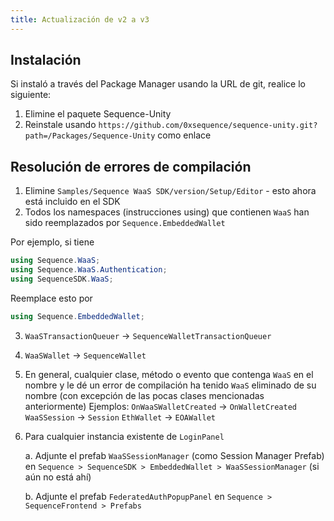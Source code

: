 ```yaml
---
title: Actualización de v2 a v3
---
```


## Instalación
Si instaló a través del Package Manager usando la URL de git, realice lo siguiente:
1. Elimine el paquete Sequence-Unity
2. Reinstale usando `https://github.com/0xsequence/sequence-unity.git?path=/Packages/Sequence-Unity` como enlace

## Resolución de errores de compilación

1. Elimine `Samples/Sequence WaaS SDK/version/Setup/Editor` - esto ahora está incluido en el SDK
2. Todos los namespaces (instrucciones using) que contienen `WaaS` han sido reemplazados por `Sequence.EmbeddedWallet`

Por ejemplo, si tiene

```csharp
using Sequence.WaaS;
using Sequence.WaaS.Authentication;
using SequenceSDK.WaaS;
```

Reemplace esto por

```csharp
using Sequence.EmbeddedWallet;
```

3. `WaaSTransactionQueuer` -> `SequenceWalletTransactionQueuer`
4. `WaaSWallet` -> `SequenceWallet`
5. En general, cualquier clase, método o evento que contenga `WaaS` en el nombre y le dé un error de compilación ha tenido `WaaS` eliminado de su nombre (con excepción de las pocas clases mencionadas anteriormente)
   Ejemplos:
   `OnWaaSWalletCreated` -> `OnWalletCreated`
   `WaaSSession` -> `Session`
   `EthWallet` -> `EOAWallet`
6.  Para cualquier instancia existente de `LoginPanel`

    a. Adjunte el prefab `WaaSSessionManager` (como Session Manager Prefab) en `Sequence > SequenceSDK > EmbeddedWallet > WaaSSessionManager` (si aún no está ahí)

    b. Adjunte el prefab `FederatedAuthPopupPanel` en `Sequence > SequenceFrontend > Prefabs`